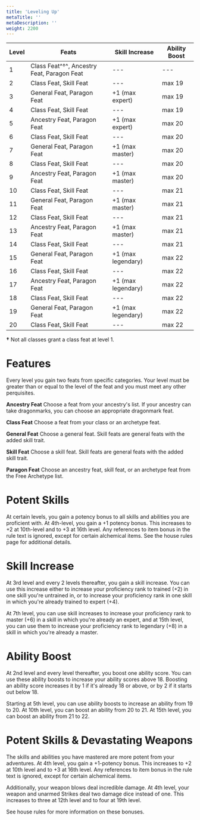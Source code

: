 ```yaml
---
title: 'Leveling Up'
metaTitle: ''
metaDescription: ''
weight: 2200
---
```


| Level | Feats                                      | Skill Increase     | Ability Boost |
| ----- | ------------------------------------------ | ------------------ | ------------- |
| 1     | Class Feat^†^, Ancestry Feat, Paragon Feat | ---                | ---           |
| 2     | Class Feat, Skill Feat                     | ---                | max 19        |
| 3     | General Feat, Paragon Feat                 | +1 (max expert)    | max 19        |
| 4     | Class Feat, Skill Feat                     | ---                | max 19        |
| 5     | Ancestry Feat, Paragon Feat                | +1 (max expert)    | max 20        |
| 6     | Class Feat, Skill Feat                     | ---                | max 20        |
| 7     | General Feat, Paragon Feat                 | +1 (max master)    | max 20        |
| 8     | Class Feat, Skill Feat                     | ---                | max 20        |
| 9     | Ancestry Feat, Paragon Feat                | +1 (max master)    | max 20        |
| 10    | Class Feat, Skill Feat                     | ---                | max 21        |
| 11    | General Feat, Paragon Feat                 | +1 (max master)    | max 21        |
| 12    | Class Feat, Skill Feat                     | ---                | max 21        |
| 13    | Ancestry Feat, Paragon Feat                | +1 (max master)    | max 21        |
| 14    | Class Feat, Skill Feat                     | ---                | max 21        |
| 15    | General Feat, Paragon Feat                 | +1 (max legendary) | max 22        |
| 16    | Class Feat, Skill Feat                     | ---                | max 22        |
| 17    | Ancestry Feat, Paragon Feat                | +1 (max legendary) | max 22        |
| 18    | Class Feat, Skill Feat                     | ---                | max 22        |
| 19    | General Feat, Paragon Feat                 | +1 (max legendary) | max 22        |
| 20    | Class Feat, Skill Feat                     | ---                | max 22        |

**†** Not all classes grant a class feat at level 1.

# Features

Every level you gain two feats from specific categories. Your level must be greater than or equal to the level of the feat and you must meet any other perquisites.

**Ancestry Feat** Choose a feat from your ancestry's list. If your ancestry can take dragonmarks, you can choose an appropriate dragonmark feat.

**Class Feat** Choose a feat from your class or an archetype feat.

**General Feat** Choose a general feat. Skill feats are general feats with the added skill trait.

**Skill Feat** Choose a skill feat. Skill feats are general feats with the added skill trait.

**Paragon Feat** Choose an ancestry feat, skill feat, or an archetype feat from the Free Archetype list.

# Potent Skills

At certain levels, you gain a potency bonus to all skills and abilities you are proficient with. At 4th-level, you gain a +1 potency bonus. This increases to +2 at 10th-level and to +3 at 16th level. Any references to item bonus in the rule text is ignored, except for certain alchemical items. See the house rules page for additional details.

# Skill Increase

At 3rd level and every 2 levels thereafter, you gain a skill increase. You can use this increase either to increase your proficiency rank to trained (+2) in one skill you're untrained in, or to increase your proficiency rank in one skill in which you're already trained to expert (+4).

At 7th level, you can use skill increases to increase your proficiency rank to master (+6) in a skill in which you're already an expert, and at 15th level, you can use them to increase your proficiency rank to legendary (+8) in a skill in which you're already a master.

# Ability Boost

At 2nd level and every level thereafter, you boost one ability score. You can use these ability boosts to increase your ability scores above 18. Boosting an ability score increases it by 1 if it's already 18 or above, or by 2 if it starts out below 18.

Starting at 5th level, you can use ability boosts to increase an ability from 19 to 20. At 10th level, you can boost an ability from 20 to 21. At 15th level, you can boost an ability from 21 to 22.

# Potent Skills & Devastating Weapons

The skills and abilities you have mastered are more potent from your adventures. At 4th level, you gain a +1-potency bonus. This increases to +2 at 10th level and to +3 at 16th level. Any references to item bonus in the rule text is ignored, except for certain alchemical items.

Additionally, your weapon blows deal incredible damage. At 4th level, your weapon and unarmed Strikes deal two damage dice instead of one. This increases to three at 12th level and to four at 19th level.

See house rules for more information on these bonuses.
